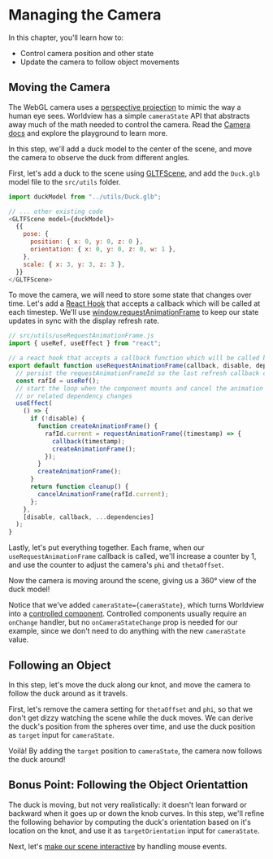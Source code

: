 
# Managing the Camera

In this chapter, you'll learn how to:

- Control camera position and other state
- Update the camera to follow object movements

## Moving the Camera

The WebGL camera uses a [perspective projection](https://webglfundamentals.org/webgl/lessons/webgl-3d-perspective.html) to mimic the way a human eye sees. Worldview has a simple `cameraState` API that abstracts away much of the math needed to control the camera. Read the [Camera docs](#/docs/api/camera) and explore the playground to learn more.

In this step, we'll add a duck model to the center of the scene, and move the camera to observe the duck from different angles.

First, let's add a duck to the scene using [GLTFScene](#/docs/commands/gltfscene), and add the `Duck.glb` model file to the `src/utils` folder.

```js
import duckModel from "../utils/Duck.glb";

// ... other existing code
<GLTFScene model={duckModel}>
  {{
    pose: {
      position: { x: 0, y: 0, z: 0 },
      orientation: { x: 0, y: 0, z: 0, w: 1 },
    },
    scale: { x: 3, y: 3, z: 3 },
  }}
</GLTFScene>
```

To move the camera, we will need to store some state that changes over time. Let's add a [React Hook](https://reactjs.org/docs/hooks-intro.html) that accepts a callback which will be called at each timestep. We'll use [window.requestAnimationFrame](https://developer.mozilla.org/en-US/docs/Web/API/window/requestAnimationFrame) to keep our state updates in sync with the display refresh rate.

```js
// src/utils/useRequestAnimationFrame.js
import { useRef, useEffect } from "react";

// a react hook that accepts a callback function which will be called before each browser repaint
export default function useRequestAnimationFrame(callback, disable, dependencies) {
  // persist the requestAnimationFrameId so the last refresh callback can be cancelled when component unmounts
  const rafId = useRef();
  // start the loop when the component mounts and cancel the animation frame when unmounts
  // or related dependency changes
  useEffect(
    () => {
      if (!disable) {
        function createAnimationFrame() {
          rafId.current = requestAnimationFrame((timestamp) => {
            callback(timestamp);
            createAnimationFrame();
          });
        }
        createAnimationFrame();
      }
      return function cleanup() {
        cancelAnimationFrame(rafId.current);
      };
    },
    [disable, callback, ...dependencies]
  );
}
```

Lastly, let's put everything together. Each frame, when our `useRequestAnimationFrame` callback is called, we'll increase a counter by 1, and use the counter to adjust the camera's `phi` and `thetaOffset`.

<MoveCamea />

Now the camera is moving around the scene, giving us a 360° view of the duck model!

Notice that we've added `cameraState={cameraState}`, which turns Worldview into a [controlled component](https://reactjs.org/docs/forms.html). Controlled components usually require an `onChange` handler, but no `onCameraStateChange` prop is needed for our example, since we don't need to do anything with the new `cameraState` value.

## Following an Object

In this step, let's move the duck along our knot, and move the camera to follow the duck around as it travels.

First, let's remove the camera setting for `thetaOffset` and `phi`, so that we don't get dizzy watching the scene while the duck moves. We can derive the duck's position from the spheres over time, and use the duck position as `target` input for `cameraState`.

<FollowObject />

Voilà! By adding the `target` position to `cameraState`, the camera now follows the duck around!

## Bonus Point: Following the Object Orientattion

The duck is moving, but not very realistically: it doesn't lean forward or backward when it goes up or down the knob curves. In this step, we'll refine the following behavior by computing the duck's orientation based on it's location on the knot, and use it as `targetOrientation` input for `cameraState`.

<FollowObjectOrientation />

Next, let's [make our scene interactive](#/docs/tutorial/adding-interactivity) by handling mouse events.
